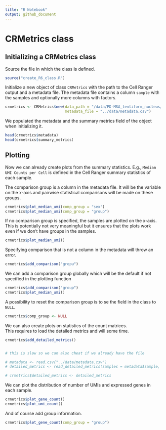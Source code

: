 ```yaml
---
title: "R Notebook"
output: github_document
---
```


# CRMetrics class


## Initializing a CRMetrics class

Source the file in which the class is defined. 

```r
source("create_R6_class.R")
```

Initialize a new object of class `CRMetrics` with the path to the Cell Ranger output and a metadata file. 
The metadata file contains a column `sample` with the samples and optionally more columns with factors. 

```r
crmetrics <- CRMetrics$new(data_path = "/data/PD-MSA_lentiform_nucleus/counts_premrna/", 
                           metadata_file = "../data/metadata.csv")
```

We populated the metadata and the summary metrics field of the object when initializing it. 

```r
head(crmetrics$metadata)
head(crmetrics$summary_metrics)
```


## Plotting 

Now we can already create plots from the summary statistics. 
E.g., `Median UMI Counts per Cell` is defined in the Cell Ranger summary statistics of each sample. 

The comparison group is a column in the metadata file. 
It will be the variable on the x-axis and pairwise statistical comparisons will be made on these groups. 

```r
crmetrics$plot_median_umi(comp_group = "sex")
crmetrics$plot_median_umi(comp_group = "group")
```

If no comparison group is specified, the samples are plotted on the x-axis.  
This is potentially not very meaningful but it ensures that the plots work even if we don't have groups in the samples. 

```r
crmetrics$plot_median_umi()
```


Specifying comparison that is not a column in the metadata will throw an error.

```r
crmetrics$add_comparison("gropu")
```

We can add a comparison group globally which will be the default if not specified in the plotting function

```r
crmetrics$add_comparison("group")
crmetrics$plot_median_umi()
```

A possibility to reset the comparison group is to se the field in the class to `NULL`. 

```r
crmetrics$comp_group <- NULL
```


We can also create plots on statistics of the count matrices.  
This requires to load the detailed metrics and will some time. 

```r
crmetrics$add_detailed_metrics()


# this is slow so we can also cheat if we already have the file

# metadata <- read.csv("../data/metadata.csv")
# detailed_metrics <- read_detailed_metrics(samples = metadata$sample, data_path = "/data/PD-MSA_lentiform_nucleus/counts_premrna/")

# crmetrics$detailed_metrics <- detailed_metrics
```

We can plot the distribution of number of UMIs and expressed genes in each sample. 

```r
crmetrics$plot_gene_count()
crmetrics$plot_umi_count()
```

And of course add group information. 

```r
crmetrics$plot_gene_count(comp_group = "group")
```
